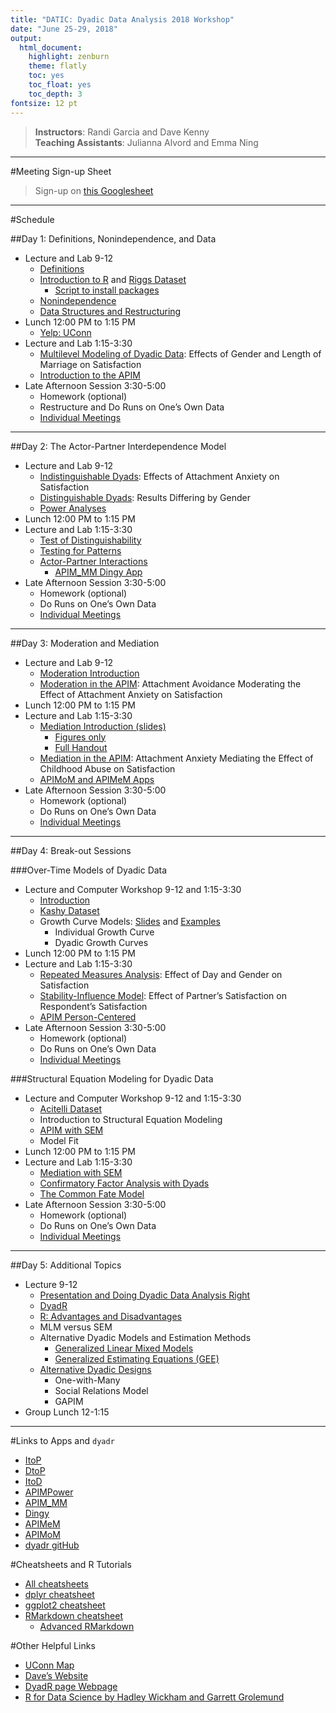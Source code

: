 ```yaml
---
title: "DATIC: Dyadic Data Analysis 2018 Workshop"
date: "June 25-29, 2018"
output:
  html_document:
    highlight: zenburn
    theme: flatly
    toc: yes
    toc_float: yes
    toc_depth: 3
fontsize: 12 pt
---
```


 > **Instructors**: Randi Garcia and Dave Kenny  
 > **Teaching Assistants**: Julianna Alvord and Emma Ning  
    
***
#Meeting Sign-up Sheet

  > Sign-up on [this Googlesheet](https://docs.google.com/spreadsheets/d/1uVj9usSealO8WTBTkXm99x7fCNPym5o5iWvIHf6J7Y8/edit?usp=sharing)  

***

#Schedule

##Day 1:  Definitions, Nonindependence, and Data  

  + Lecture and Lab 9-12
    - [Definitions](Definitions.pdf)
    - [Introduction to R](Intro_to_R_and_the_Data.html) and [Riggs Dataset](Riggs Codebook.pdf)
        -   [Script to install packages](install-packages.html)
    - [Nonindependence](Nonindependence.pdf)
    - [Data Structures and Restructuring](Data_Structures.pdf)
  + Lunch 12:00 PM to 1:15 PM  
    - [Yelp: UConn](https://www.yelp.com/search?cflt=restaurants&find_near=university-of-connecticut-storrs-2)
  + Lecture and Lab 1:15-3:30
    - [Multilevel Modeling of Dyadic Data](MLM.html): Effects of Gender and Length of Marriage on Satisfaction
    - [Introduction to the APIM](APIM.pdf)
  + Late Afternoon Session 3:30-5:00
    - Homework (optional)
    - Restructure and Do Runs on One's Own Data
    - [Individual Meetings](https://docs.google.com/spreadsheets/d/1uVj9usSealO8WTBTkXm99x7fCNPym5o5iWvIHf6J7Y8/edit?usp=sharing)

***

##Day 2: The Actor-Partner Interdependence Model

  + Lecture and Lab 9-12
    - [Indistinguishable Dyads](Indistinguishable.html): Effects of Attachment Anxiety on Satisfaction
    - [Distinguishable Dyads](Distinguishable.html): Results Differing by Gender
    - [Power Analyses](Power.pdf)
  + Lunch 12:00 PM to 1:15 PM  
  + Lecture and Lab 1:15-3:30
    - [Test of Distinguishability](Test_for_Distinguishability.html)
    - [Testing for Patterns](Patterns.html)
    - [Actor-Partner Interactions](Actor-Partner_Interactions.html)
	  - [APIM_MM Dingy App](Dingy_Output.pdf)
  + Late Afternoon Session 3:30-5:00
    - Homework (optional)
    - Do Runs on One's Own Data
    - [Individual Meetings](https://docs.google.com/spreadsheets/d/1uVj9usSealO8WTBTkXm99x7fCNPym5o5iWvIHf6J7Y8/edit?usp=sharing)

***

##Day 3: Moderation and Mediation

  + Lecture and Lab 9-12
    - [Moderation Introduction](Moderation of the APIM.pdf)
    - [Moderation in the APIM](Moderation_in_the_APIM.html): Attachment Avoidance Moderating the Effect of Attachment Anxiety on Satisfaction
  + Lunch 12:00 PM to 1:15 PM  
  + Lecture and Lab 1:15-3:30
    - [Mediation Introduction (slides)](Mediation of the APIM.pdf)  
        -  [Figures only](Mediation_BONUS_figures.html)  
        -  [Full Handout](Mediation_handout.pdf)
    - [Mediation in the APIM](Mediation_in_the_APIM.html): Attachment Anxiety Mediating the Effect of Childhood Abuse on Satisfaction  
    - [APIMoM and APIMeM Apps](APIMeMoM.pdf)	
  + Late Afternoon Session 3:30-5:00
    - Homework (optional)
    - Do Runs on One's Own Data
    - [Individual Meetings](https://docs.google.com/spreadsheets/d/1uVj9usSealO8WTBTkXm99x7fCNPym5o5iWvIHf6J7Y8/edit?usp=sharing)

***

##Day 4: Break-out Sessions

###Over-Time Models of Dyadic Data

  + Lecture and Computer Workshop 9-12 and 1:15-3:30
    - [Introduction](Over Time_Intro.pdf)
    - [Kashy Dataset](Kashy Codebook.pdf)
    - Growth Curve Models: [Slides](Growth Curve.pdf) and [Examples](Growth_Curve_Modeling.html)  
        -   Individual Growth Curve  
        -   Dyadic Growth Curves  
  + Lunch 12:00 PM to 1:15 PM  
  + Lecture and Lab 1:15-3:30
    - [Repeated Measures Analysis](Repeated_Measures.html): Effect of Day and Gender on Satisfaction	
    - [Stability-Influence Model](Stability-Influence_Model.html): Effect of Partner's Satisfaction on Respondent's Satisfaction 
    - [APIM Person-Centered](APIM_OverTime.html)
  + Late Afternoon Session 3:30-5:00
    - Homework (optional)
    - Do Runs on One's Own Data
    - [Individual Meetings](https://docs.google.com/spreadsheets/d/1uVj9usSealO8WTBTkXm99x7fCNPym5o5iWvIHf6J7Y8/edit?usp=sharing) 

###Structural Equation Modeling for Dyadic Data

  + Lecture and Computer Workshop 9-12 and 1:15-3:30
    - [Acitelli Dataset](Acitelli Codebook.pdf)
    - Introduction to Structural Equation Modeling
    - [APIM with SEM](APIM_SEM.html)
    - Model Fit
  + Lunch 12:00 PM to 1:15 PM  
  + Lecture and Lab 1:15-3:30
    - [Mediation with SEM](Mediation_SEM.html)
    - [Confirmatory Factor Analysis with Dyads](ConfirmatoryFactorAnalysis.html)
    - [The Common Fate Model](CommonFateModel.html)
  + Late Afternoon Session 3:30-5:00
    - Homework (optional)
    - Do Runs on One's Own Data
    - [Individual Meetings](https://docs.google.com/spreadsheets/d/1uVj9usSealO8WTBTkXm99x7fCNPym5o5iWvIHf6J7Y8/edit?usp=sharing) 
    
***

##Day 5: Additional Topics

  + Lecture 9-12
    - [Presentation and Doing Dyadic Data Analysis Right](Presentation.pdf)
    - [DyadR](https://github.com/RandiLGarcia/dyadr)
    - [R: Advantages and Disadvantages](Advantages and Disadvantages of R.pdf)
    - MLM versus SEM
    - Alternative Dyadic Models and Estimation Methods  
        - [Generalized Linear Mixed Models](Generalized_Linear_Mixed_Models___GEE.html)  
        - [Generalized Estimating Equations (GEE)](Generalized_Linear_Mixed_Models___GEE.html)  
    - [Alternative Dyadic Designs](designs.pdf)  
        - One-with-Many  
        - Social Relations Model  
        - GAPIM  
  + Group Lunch 12-1:15

***

#Links to Apps and `dyadr`

  + [ItoP](https://davidakenny.shinyapps.io/ItoP/)
  + [DtoP](https://davidakenny.shinyapps.io/DtoP/)
  + [ItoD](https://davidakenny.shinyapps.io/ItoD/)
  + [APIMPower](https://robert-a-ackerman.shinyapps.io/APIMPowerRdis/)
  + [APIM_MM](https://davidakenny.shinyapps.io/APIM_MM/)
  + [Dingy](https://davidakenny.shinyapps.io/Dingy/)
  + [APIMeM](https://davidakenny.shinyapps.io/APIMeM/)
  + [APIMoM](https://davidakenny.shinyapps.io/APIMoM/)
  + [dyadr gitHub](https://github.com/RandiLGarcia/dyadr)

#Cheatsheets and R Tutorials

  + [All cheatsheets](https://www.rstudio.com/resources/cheatsheets/)
  + [dplyr cheatsheet](https://www.rstudio.com/wp-content/uploads/2015/02/data-wrangling-cheatsheet.pdf)
  + [ggplot2 cheatsheet](https://www.rstudio.com/wp-content/uploads/2016/11/ggplot2-cheatsheet-2.1.pdf)
  + [RMarkdown cheatsheet](https://www.rstudio.com/wp-content/uploads/2016/03/rmarkdown-cheatsheet-2.0.pdf)  
    - [Advanced RMarkdown](http://rmarkdown.rstudio.com/authoring_pandoc_markdown.html)
    
#Other Helpful Links

  + [UConn Map](http://maps.uconn.edu/index.php)
  + [Dave's Website](http://davidakenny.net/index.htm)
  + [DyadR page Webpage](http://davidakenny.net/DyadR/DyadRweb.htm)
  + [R for Data Science by Hadley Wickham and Garrett Grolemund](http://r4ds.had.co.nz/index.html)

